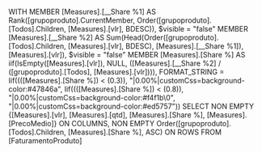 WITH
MEMBER [Measures].[__Share %1] AS
    Rank([grupoproduto].CurrentMember, Order([grupoproduto].[Todos].Children, [Measures].[vlr], BDESC)), $visible = "false"
MEMBER [Measures].[__Share %2] AS
    Sum(Head(Order([grupoproduto].[Todos].Children, [Measures].[vlr], BDESC), [Measures].[__Share %1]), [Measures].[vlr]), $visible = "false"
MEMBER [Measures].[Share %] AS
    iif(IsEmpty([Measures].[vlr]), NULL, ([Measures].[__Share %2] / ([grupoproduto].[Todos], [Measures].[vlr]))), FORMAT_STRING = Iif((([Measures].[Share %]) < (0.3)), "|0.00%|customCss=background-color:\#47846a", Iif((([Measures].[Share %]) < (0.8)), "|0.00%|customCss=background-color:\#f4f1b\0", "|0.00%|customCss=background-color:\#ed5757"))
SELECT
NON EMPTY {[Measures].[vlr], [Measures].[qtd], [Measures].[Share %], [Measures].[PrecoMedio]} ON COLUMNS,
NON EMPTY Order([grupoproduto].[Todos].Children, [Measures].[Share %], ASC) ON ROWS
FROM [FaturamentoProduto]